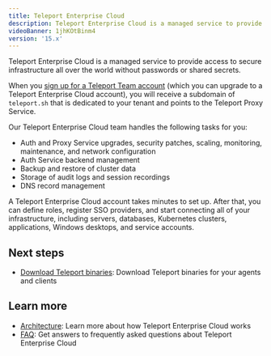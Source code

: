 ```yaml
---
title: Teleport Enterprise Cloud
description: Teleport Enterprise Cloud is a managed service to provide access to secure infrastructure all over the world without passwords or shared secrets.
videoBanner: 1jhKOtBinm4
version: '15.x'
---
```


Teleport Enterprise Cloud is a managed service to provide access to secure
infrastructure all over the world without passwords or shared secrets.

When you [sign up for a Teleport Team account](https://goteleport.com/signup/)
(which you can upgrade to a Teleport Enterprise Cloud account), you will receive
a subdomain of `teleport.sh` that is dedicated to your tenant and points to the
Teleport Proxy Service.

Our Teleport Enterprise Cloud team handles the following tasks for you:

- Auth and Proxy Service upgrades, security patches, scaling, monitoring,
  maintenance, and network configuration
- Auth Service backend management
- Backup and restore of cluster data
- Storage of audit logs and session recordings
- DNS record management

A Teleport Enterprise Cloud account takes minutes to set up. After that, you can
define roles, register SSO providers, and start connecting all of your
infrastructure, including servers, databases, Kubernetes clusters, applications,
Windows desktops, and service accounts.

## Next steps

- [Download Teleport binaries](/docs/choose-an-edition/teleport-cloud/downloads): Download Teleport binaries for
  your agents and clients

## Learn more

- [Architecture](/docs/choose-an-edition/teleport-cloud/architecture): Learn more about how Teleport Enterprise Cloud works
- [FAQ](/docs/choose-an-edition/teleport-cloud/faq): Get answers to frequently asked questions about Teleport Enterprise Cloud
